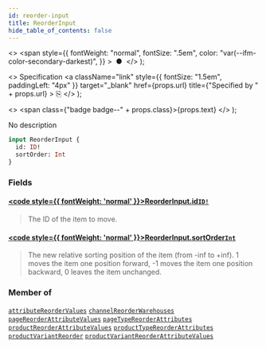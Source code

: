 ```yaml
---
id: reorder-input
title: ReorderInput
hide_table_of_contents: false
---
```


  <>
    <span
      style={{
        fontWeight: "normal",
        fontSize: ".5em",
        color: "var(--ifm-color-secondary-darkest)",
      }}
    >
      &nbsp;●&nbsp;
    </span>
  </>
);

  <>
    Specification
    <a
      className="link"
      style={{ fontSize: "1.5em", paddingLeft: "4px" }}
      target="\_blank"
      href={props.url}
      title={"Specified by " + props.url}
    >
      ⎘
    </a>
  </>
);

  <>
    <span class={"badge badge--" + props.class}>{props.text}</span>
  </>
);

No description

```graphql
input ReorderInput {
  id: ID!
  sortOrder: Int
}
```

### Fields

#### [<code style={{ fontWeight: 'normal' }}>ReorderInput.<b>id</b></code>](#)<Bullet />[`ID!`](../../../developer/api-reference/scalars/id) <Badge class="secondary" text="non-null"/> <Badge class="secondary" text="scalar"/>

> The ID of the item to move.

#### [<code style={{ fontWeight: 'normal' }}>ReorderInput.<b>sortOrder</b></code>](#)<Bullet />[`Int`](../../../developer/api-reference/scalars/int) <Badge class="secondary" text="scalar"/>

> The new relative sorting position of the item (from -inf to +inf). 1 moves the item one position forward, -1 moves the item one position backward, 0 leaves the item unchanged.

### Member of

[`attributeReorderValues`](../../../developer/api-reference/mutations/attribute-reorder-values) <Badge class="secondary" text="mutation"/><Bullet />[`channelReorderWarehouses`](../../../developer/api-reference/mutations/channel-reorder-warehouses) <Badge class="secondary" text="mutation"/><Bullet />[`pageReorderAttributeValues`](../../../developer/api-reference/mutations/page-reorder-attribute-values) <Badge class="secondary" text="mutation"/><Bullet />[`pageTypeReorderAttributes`](../../../developer/api-reference/mutations/page-type-reorder-attributes) <Badge class="secondary" text="mutation"/><Bullet />[`productReorderAttributeValues`](../../../developer/api-reference/mutations/product-reorder-attribute-values) <Badge class="secondary" text="mutation"/><Bullet />[`productTypeReorderAttributes`](../../../developer/api-reference/mutations/product-type-reorder-attributes) <Badge class="secondary" text="mutation"/><Bullet />[`productVariantReorder`](../../../developer/api-reference/mutations/product-variant-reorder) <Badge class="secondary" text="mutation"/><Bullet />[`productVariantReorderAttributeValues`](../../../developer/api-reference/mutations/product-variant-reorder-attribute-values) <Badge class="secondary" text="mutation"/>
